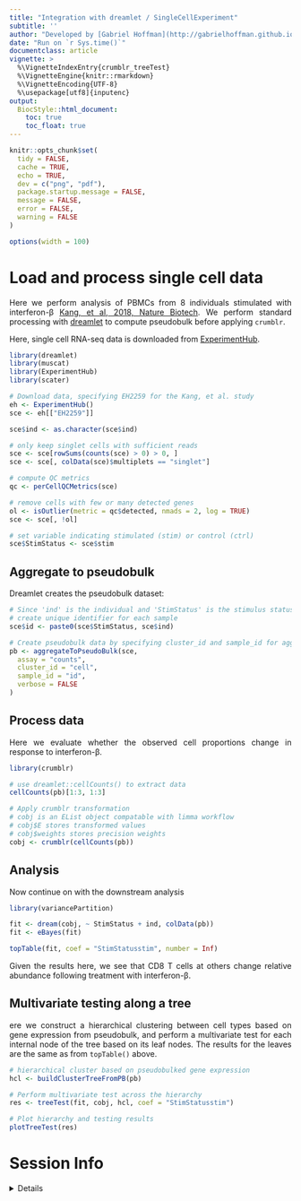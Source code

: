 ```yaml
---
title: "Integration with dreamlet / SingleCellExperiment"
subtitle: ''
author: "Developed by [Gabriel Hoffman](http://gabrielhoffman.github.io/)"
date: "Run on `r Sys.time()`"
documentclass: article
vignette: >
  %\VignetteIndexEntry{crumblr_treeTest}
  %\VignetteEngine{knitr::rmarkdown}
  %\VignetteEncoding{UTF-8}
  %\usepackage[utf8]{inputenc}
output:
  BiocStyle::html_document:
    toc: true
    toc_float: true
---
```




```r
knitr::opts_chunk$set(
  tidy = FALSE,
  cache = TRUE,
  echo = TRUE,
  dev = c("png", "pdf"),
  package.startup.message = FALSE,
  message = FALSE,
  error = FALSE,
  warning = FALSE
)

options(width = 100)
```	



<style>
body {
text-align: justify}
</style>

# Load and process single cell data
Here we perform analysis of PBMCs from 8 individuals stimulated with interferon-β [Kang, et al, 2018, Nature Biotech](https://www.nature.com/articles/nbt.4042).  We perform standard processing with [dreamlet](https://gabrielhoffman.github.io/dreamlet/index.html) to compute pseudobulk before applying `crumblr`.

Here, single cell RNA-seq data is downloaded from [ExperimentHub](https://bioconductor.org/packages/ExperimentHub/).

```r
library(dreamlet)
library(muscat)
library(ExperimentHub)
library(scater)

# Download data, specifying EH2259 for the Kang, et al. study
eh <- ExperimentHub()
sce <- eh[["EH2259"]]

sce$ind <- as.character(sce$ind)

# only keep singlet cells with sufficient reads
sce <- sce[rowSums(counts(sce) > 0) > 0, ]
sce <- sce[, colData(sce)$multiplets == "singlet"]

# compute QC metrics
qc <- perCellQCMetrics(sce)

# remove cells with few or many detected genes
ol <- isOutlier(metric = qc$detected, nmads = 2, log = TRUE)
sce <- sce[, !ol]

# set variable indicating stimulated (stim) or control (ctrl)
sce$StimStatus <- sce$stim
```

## Aggregate to pseudobulk
Dreamlet creates the pseudobulk dataset:
```r
# Since 'ind' is the individual and 'StimStatus' is the stimulus status,
# create unique identifier for each sample
sce$id <- paste0(sce$StimStatus, sce$ind)

# Create pseudobulk data by specifying cluster_id and sample_id for aggregating cells
pb <- aggregateToPseudoBulk(sce,
  assay = "counts",
  cluster_id = "cell",
  sample_id = "id",
  verbose = FALSE
)
```



## Process data
Here we evaluate whether the observed cell proportions change in response to interferon-β.  
 
```r
library(crumblr)

# use dreamlet::cellCounts() to extract data
cellCounts(pb)[1:3, 1:3]

# Apply crumblr transformation
# cobj is an EList object compatable with limma workflow
# cobj$E stores transformed values
# cobj$weights stores precision weights
cobj <- crumblr(cellCounts(pb))
```

## Analysis
Now continue on with the downstream analysis
```r
library(variancePartition)

fit <- dream(cobj, ~ StimStatus + ind, colData(pb))
fit <- eBayes(fit)

topTable(fit, coef = "StimStatusstim", number = Inf)
```

Given the results here, we see that CD8 T cells at others change relative abundance following treatment with interferon-β.


## Multivariate testing along a tree
ere we construct a hierarchical clustering between cell types based on gene expression from pseudobulk, and perform a multivariate test for each internal node of the tree based on its leaf nodes.  The results for the leaves are the same as from `topTable()` above. 


```r
# hierarchical cluster based on pseudobulked gene expression
hcl <- buildClusterTreeFromPB(pb)

# Perform multivariate test across the hierarchy
res <- treeTest(fit, cobj, hcl, coef = "StimStatusstim")

# Plot hierarchy and testing results
plotTreeTest(res)
```


# Session Info
<details>
```r
sessionInfo()
```
</details>







